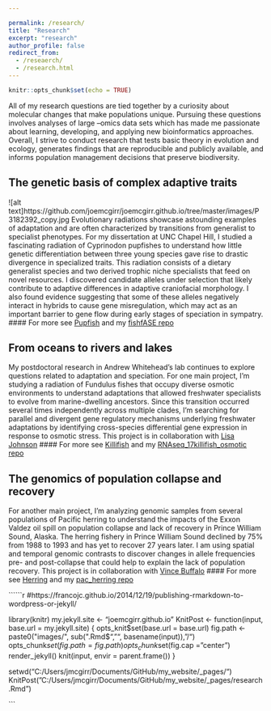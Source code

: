 ```yaml
---

permalink: /research/
title: "Research"
excerpt: "research"
author_profile: false
redirect_from: 
  - /reseaerch/
  - /research.html
---
```


```r
knitr::opts_chunk$set(echo = TRUE)
```

All of my research questions are tied together by a curiosity about molecular changes that make populations unique. Pursuing these questions involves analyses of large –omics data sets which has made me passionate about learning, developing, and applying new bioinformatics approaches. Overall, I strive to conduct research that tests basic theory in evolution and ecology, generates findings that are reproducible and publicly available, and informs population management decisions that preserve biodiversity.

## The genetic basis of complex adaptive traits
![alt text]https://github.com/joemcgirr/joemcgirr.github.io/tree/master/images/P3182392_copy.jpg
Evolutionary radiations showcase astounding examples of adaptation and are often characterized by transitions from generalist to specialist phenotypes. For my dissertation at UNC Chapel Hill, I studied a fascinating radiation of Cyprinodon pupfishes to understand how little genetic differentiation between three young species gave rise to drastic divergence in specialized traits. This radiation consists of a dietary generalist species and two derived trophic niche specialists that feed on novel resources. I discovered candidate alleles under selection that likely contribute to adaptive differences in adaptive craniofacial morphology. I also found evidence suggesting that some of these alleles negatively interact in hybrids to cause gene misregulation, which may act as an important barrier to gene flow during early stages of speciation in sympatry.
#### For more see [Pupfish](https://joemcgirr.github.io/pupfish/) and my [fishfASE repo](https://github.com/joemcgirr/fishfASE)

## From oceans to rivers and lakes
My postdoctoral research in Andrew Whitehead’s lab continues to explore questions related to adaptation and speciation. For one main project, I’m studying a radiation of Fundulus fishes that occupy diverse osmotic environments to understand adaptations that allowed freshwater specialists to evolve from marine-dwelling ancestors. Since this transition occurred several times independently across multiple clades, I’m searching for parallel and divergent gene regulatory mechanisms underlying freshwater adaptations by identifying cross-species differential gene expression in response to osmotic stress. This project is in collaboration with [Lisa Johnson](https://github.com/johnsolk) 
#### For more see [Killifish](https://joemcgirr.github.io/killifish/) and my [RNAseq_17killifish_osmotic repo](https://github.com/joemcgirr/RNAseq_17killifish_osmotic)

## The genomics of population collapse and recovery
For another main project, I’m analyzing genomic samples from several populations of Pacific herring to understand the impacts of the Exxon Valdez oil spill on population collapse and lack of recovery in Prince William Sound, Alaska. The herring fishery in Prince William Sound declined by 75% from 1988 to 1993 and has yet to recover 27 years later. I am using spatial and temporal genomic contrasts to discover changes in allele frequencies pre- and post-collapse that could help to explain the lack of population recovery. This project is in collaboration with [Vince Buffalo](https://github.com/vsbuffalo)
#### For more see [Herring](https://joemcgirr.github.io/herring/) and my [pac_herring repo](https://github.com/joemcgirr/pac_herring)


``````r
#https://francojc.github.io/2014/12/19/publishing-rmarkdown-to-wordpress-or-jekyll/

library(knitr)
my.jekyll.site <- "joemcgirr.github.io"
KnitPost <- function(input, base.url = my.jekyll.site) {
  opts_knit$set(base.url = base.url)
  fig.path <- paste0("images/", sub(".Rmd$", "", basename(input)), "/")
  opts_chunk$set(fig.path = fig.path)
  opts_chunk$set(fig.cap = "center")
  render_jekyll()
  knit(input, envir = parent.frame())
}

setwd("C:/Users/jmcgirr/Documents/GitHub/my_website/_pages/")
KnitPost("C:/Users/jmcgirr/Documents/GitHub/my_website/_pages/research.Rmd")

```